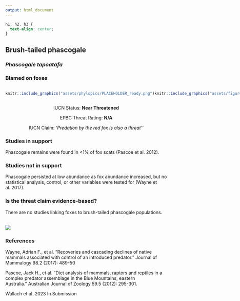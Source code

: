 ```yaml
---
output: html_document
---
```

```css
h1, h2, h3 {
  text-align: center;
}
```

## **Brush-tailed phascogale**
### *Phascogale tapoatafa*
### Blamed on foxes

:::: {style="display: flex;"}

::: {}
  ```r
  knitr::include_graphics("assets/phylopics/PLACEHOLDER_ready.png")
  ```
:::

::: {}

:::

::: {}
  ```r
  knitr::include_graphics("assets/figures/Map_Fox_Phascogale tapoatafa.png")
  ```
:::

::::
<center>
IUCN Status: **Near Threatened**

EPBC Threat Rating: **N/A**

IUCN Claim: *'Predation by the red fox is also a threat''*

</center>

### Studies in support

Phascogale remains were found in <1% of fox scats (Pascoe et al. 2012).

### Studies not in support

Phascogale persisted at low abundance as fox abundance increased, but no statistical analysis, control, or other variables were tested for (Wayne et al. 2017).

### Is the threat claim evidence-based?

There are no studies linking foxes to brush-tailed phascogale populations.
<br>
<br>

![](assets/figures/Main_Evidence_Fox_Phascogale tapoatafa.png)

### References

Wayne, Adrian F., et al. "Recoveries and cascading declines of native mammals associated with control of an introduced predator." Journal of Mammalogy 98.2 (2017): 489-50

Pascoe, Jack H., et al. "Diet analysis of mammals, raptors and reptiles in a complex predator assemblage in the Blue Mountains, eastern Australia." Australian Journal of Zoology 59.5 (2012): 295-301.

Wallach et al. 2023 In Submission

